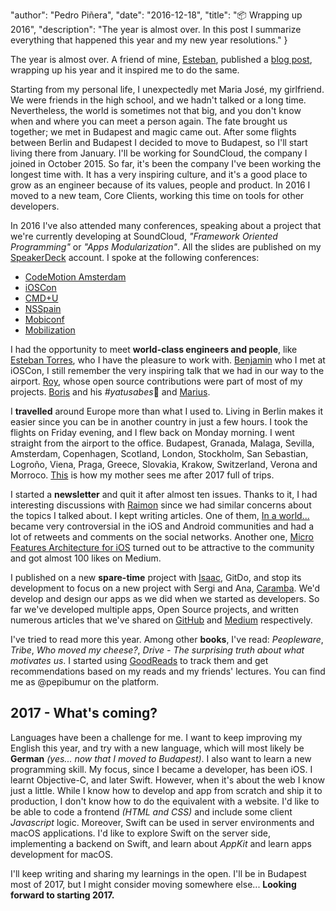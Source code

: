
  "author": "Pedro Piñera",
  "date": "2016-12-18",
  "title": "📦 Wrapping up 2016",
  "description": "The year is almost over. In this post I summarize everything that happened this year and my new year resolutions."
}




The year is almost over. A friend of mine, [Esteban](https://twitter.com/esttorhe), published a [blog post](https://estebantorr.es/blog/2016/12/16/Wrapping-up-2017/), wrapping up his year and it inspired me to do the same.

Starting from my personal life, I unexpectedly met Maria José, my girlfriend. We were friends in the high school, and we hadn't talked or a long time. Nevertheless, the world is sometimes not that big, and you don't know when and where you can meet a person again. The fate brought us together; we met in Budapest and magic came out. After some flights between Berlin and Budapest I decided to move to Budapest, so I'll start living there from January. I'll be working for SoundCloud, the company I joined in October 2015. So far, it's been the company I've been working the longest time with. It has a very inspiring culture, and it's a good place to grow as an engineer because of its values, people and product. In 2016 I moved to a new team, Core Clients, working this time on tools for other developers.

In 2016 I've also attended many conferences, speaking about a project that we're currently developing at SoundCloud, _"Framework Oriented Programming"_ or _"Apps Modularization"_. All the slides are published on my [SpeakerDeck](http://speakerdeck.com/pepibumur) account. I spoke at the following conferences:

- [CodeMotion Amsterdam](http://amsterdam2016.codemotionworld.com/)
- [iOSCon](https://skillsmatter.com/conferences/7598-ioscon-2016-the-conference-for-ios-and-swift-developers)
- [CMD+U](http://www.cmduconf.com/)
- [NSSpain](http://2016.nsspain.com/)
- [Mobiconf](http://www.2016.mobiconf.org/)
- [Mobilization](http://2016.mobilization.pl/)

I had the opportunity to meet **world-class engineers and people**, like [Esteban Torres](https://twitter.com/esttorhe), who I have the pleasure to work with. [Benjamin](https://twitter.com/benjaminencz) who I met at iOSCon, I still remember the very inspiring talk that we had in our way to the airport. [Roy](https://twitter.com/marmelroy), whose open source contributions were part of most of my projects. [Boris](https://twitter.com/NeoNacho) and his *#yatusabes*🍷 and [Marius](https://twitter.com/mrackwitz).

I **travelled** around Europe more than what I used to. Living in Berlin makes it easier since you can be in another country in just a few hours. I took the flights on Friday evening, and I flew back on Monday morning. I went straight from the airport to the office. Budapest, Granada, Malaga, Sevilla, Amsterdam, Copenhagen, Scotland, London, Stockholm, San Sebastian, Logroño, Viena, Praga, Greece, Slovakia, Krakow, Switzerland, Verona and Morroco. [This](https://pbs.twimg.com/profile_images/2218121082/mochilo.jpg) is how my mother sees me after 2017 full of trips.

I started a **newsletter** and quit it after almost ten issues. Thanks to it, I had interesting discussions with [Raimon](https://twitter.com/wolffan) since we had similar concerns about the topics I talked about. I kept writing articles. One of them, [In a world...](/2016/11/16/in-a-world.html) became very controversial in the iOS and Android communities and had a lot of retweets and comments on the social networks. Another one, [Micro Features Architecture for iOS](https://blog.caramba.io/micro-features-architecture-for-ios-f81ca18f03ac) turned out to be attractive to the community and got almost 100 likes on Medium.

I published on a new **spare-time** project with [Isaac](https://twitter.com/saky), GitDo, and stop its development to focus on a new project with Sergi and Ana, [Caramba](http://caramba.io). We'd develop and design our apps as we did when we started as developers. So far we've developed multiple apps, Open Source projects, and written numerous articles that we've shared on [GitHub](https://github.com/carambalabs) and [Medium](https://medium.com/@caramba) respectively.

I've tried to read more this year. Among other **books**, I've read: _Peopleware_, _Tribe_, _Who moved my cheese?_, _Drive - The surprising truth about what motivates us_. I started using [GoodReads](https://goodreads.com) to track them and get recommendations based on my reads and my friends' lectures. You can find me as @pepibumur on the platform.

## 2017 - What's coming?

Languages have been a challenge for me. I want to keep improving my English this year, and try with a new language, which will most likely be **German** _(yes... now that I moved to Budapest)_. I also want to learn a new programming skill. My focus, since I became a developer, has been iOS. I learnt Objective-C, and later Swift. However, when it's about the web I know just a little. While I know how to develop and app from scratch and ship it to production, I don't know how to do the equivalent with a website. I'd like to be able to code a frontend _(HTML and CSS)_ and include some client _Javascript_ logic. Moreover, Swift can be used in server environments and macOS applications. I'd like to explore Swift on the server side, implementing a backend on Swift, and learn about _AppKit_ and learn apps development for macOS.

I'll keep writing and sharing my learnings in the open. I'll be in Budapest most of 2017, but I might consider moving somewhere else... **Looking forward to starting 2017.**

    